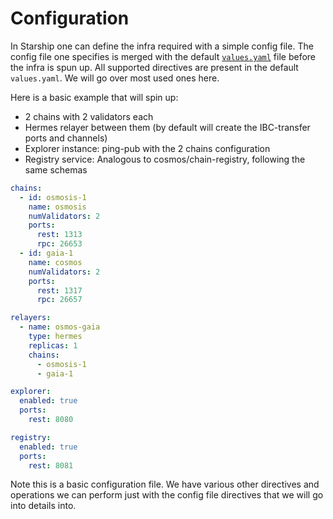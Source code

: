 # Configuration

In Starship one can define the infra required with a simple config file.
The config file one specifies is merged with the default [`values.yaml`](https://github.com/cosmology-tech/starship/blob/main/charts/devnet/values.yaml)
file before the infra is spun up. All supported directives are present in the default `values.yaml`. We will go over most used ones here.

Here is a basic example that will spin up:
* 2 chains with 2 validators each
* Hermes relayer between them (by default will create the IBC-transfer ports and channels)
* Explorer instance: ping-pub with the 2 chains configuration
* Registry service: Analogous to cosmos/chain-registry, following the same schemas

```yaml
chains:
  - id: osmosis-1
    name: osmosis
    numValidators: 2
    ports:
      rest: 1313
      rpc: 26653
  - id: gaia-1
    name: cosmos
    numValidators: 2
    ports:
      rest: 1317
      rpc: 26657

relayers:
  - name: osmos-gaia
    type: hermes
    replicas: 1
    chains:
      - osmosis-1
      - gaia-1

explorer:
  enabled: true
  ports:
    rest: 8080

registry:
  enabled: true
  ports:
    rest: 8081
```

Note this is a basic configuration file. We have various other directives and operations we can perform just with
the config file directives that we will go into details into.
